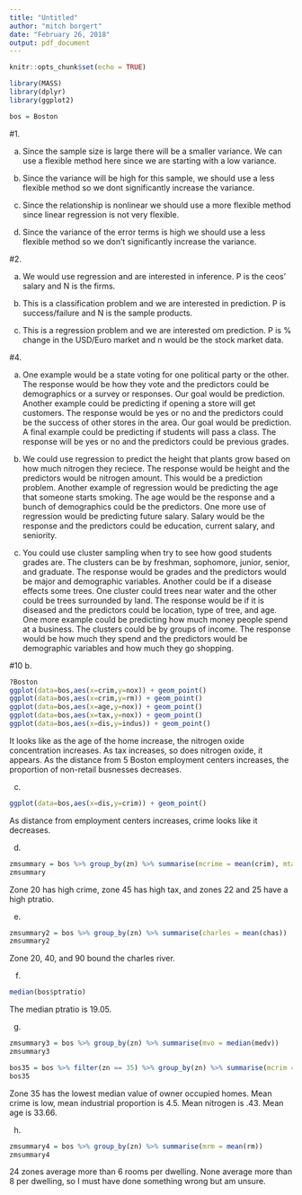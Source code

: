 ```yaml
---
title: "Untitled"
author: "mitch borgert"
date: "February 26, 2018"
output: pdf_document
---
```


```r
knitr::opts_chunk$set(echo = TRUE)
```

```r
library(MASS)
library(dplyr)
library(ggplot2)

bos = Boston
```


#1.
  
  a. Since the sample size is large there will be a smaller variance. We can use a flexible method here since we are starting with a low variance.
  
  b. Since the variance will be high for this sample, we should use a less flexible method so we dont significantly increase the variance. 
  
  c. Since the relationship is nonlinear we should use a more flexible method since linear regression is not very flexible. 
  
  d. Since the variance of the error terms is high we should use a less flexible method so we don't significantly increase the variance. 
  

#2.
  
  a. We would use regression and are interested in inference. P is the ceos' salary and N is the firms. 
  
  b. This is a classification problem and we are interested in prediction. P is success/failure and N is the sample products. 
  
  c. This is a regression problem and we are interested om prediction. P is % change in the USD/Euro market and n would be the stock market data. 
  
#4. 

  a. One example would be a state voting for one political party or the other. The response would be how they vote and the predictors could be demographics or a survey or responses. Our goal would be prediction. Another example could be predicting if opening a store will get customers. The response would be yes or no and the predictors could be the success of other stores in the area. Our goal would be prediction. A final example could be predicting if students will pass a class. The response will be yes or no and the predictors could be previous grades. 
  
  b. We could use regression to predict the height that plants grow based on how much nitrogen they reciece. The response would be height and the predictors would be nitrogen amount. This would be a prediction problem. Another example of regression would be predicting the age that someone starts smoking. The age would be the response and a bunch of demographics could be the predictors. One more use of regression would be predicting future salary. Salary would be the response and the predictors could be education, current salary, and seniority. 
  
  c. You could use cluster sampling when try to see how good students grades are. The clusters can be by freshman, sophomore, junior, senior, and graduate. The response would be grades and the predictors would be major and demographic variables. Another could be if a disease effects some trees. One cluster could trees near water and the other could be trees surrounded by land. The response would be if it is diseased and the predictors could be location, type of tree, and age. One more example could be predicting how much money people spend at a business. The clusters could be by groups of income. The response would be how much they spend and the predictors would be demographic variables and how much they go shopping.  
  
  
  
#10 b. 
```r
?Boston
ggplot(data=bos,aes(x=crim,y=nox)) + geom_point()
ggplot(data=bos,aes(x=crim,y=rm)) + geom_point()
ggplot(data=bos,aes(x=age,y=nox)) + geom_point()
ggplot(data=bos,aes(x=tax,y=nox)) + geom_point()
ggplot(data=bos,aes(x=dis,y=indus)) + geom_point()
```

It looks like as the age of the home increase, the nitrogen oxide concentration increases. As tax increases, so does nitrogen oxide, it appears. As the distance from 5 Boston employment centers increases, the proportion of non-retail busnesses decreases. 

c. 
```r
ggplot(data=bos,aes(x=dis,y=crim)) + geom_point()
```

As distance from employment centers increases, crime looks like it decreases. 

d. 
```r
zmsummary = bos %>% group_by(zn) %>% summarise(mcrime = mean(crim), mtax = mean(tax), mptratio = mean(ptratio))
zmsummary
```

Zone 20 has high crime, zone 45 has high tax, and zones 22 and 25 have a high ptratio. 

e. 
```r
zmsummary2 = bos %>% group_by(zn) %>% summarise(charles = mean(chas))
zmsummary2
```
Zone 20, 40, and 90 bound the charles river. 

f. 
```r
median(bos$ptratio)
```

The median ptratio is 19.05. 

g. 
```r
zmsummary3 = bos %>% group_by(zn) %>% summarise(mvo = median(medv))
zmsummary3

bos35 = bos %>% filter(zn == 35) %>% group_by(zn) %>% summarise(mcrim = mean(crim),mindus = mean(indus),mnox = mean(nox), mage= mean(age))
bos35
```


Zone 35 has the lowest median value of owner occupied homes. Mean crime is low, mean industrial proportion is 4.5. Mean nitrogen is .43. Mean age is 33.66.

h.
```r
zmsummary4 = bos %>% group_by(zn) %>% summarise(mrm = mean(rm))
zmsummary4
```

24 zones average more than 6 rooms per dwelling. None average more than 8 per dwelling, so I must have done something wrong but am unsure. 



















